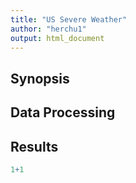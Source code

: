 ```yaml
---
title: "US Severe Weather"
author: "herchu1"
output: html_document
---
```


## Synopsis


## Data Processing


## Results


```r
1+1
```

